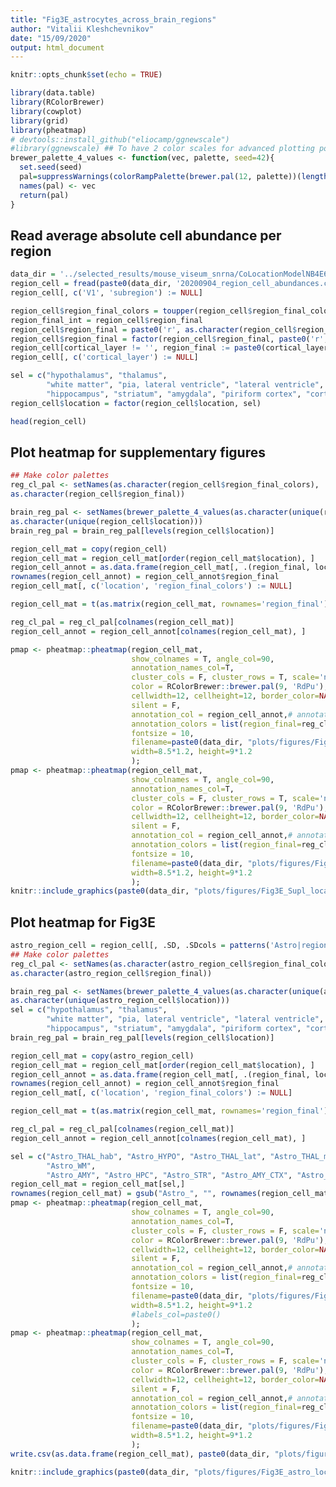 ```yaml
---
title: "Fig3E_astrocytes_across_brain_regions"
author: "Vitalii Kleshchevnikov"
date: "15/09/2020"
output: html_document
---
```


```r
knitr::opts_chunk$set(echo = TRUE)

library(data.table)
library(RColorBrewer)
library(cowplot)
library(grid)
library(pheatmap)
# devtools::install_github("eliocamp/ggnewscale")
#library(ggnewscale) ## To have 2 color scales for advanced plotting powers
brewer_palette_4_values <- function(vec, palette, seed=42){
  set.seed(seed)
  pal=suppressWarnings(colorRampPalette(brewer.pal(12, palette))(length(vec)))
  names(pal) <- vec
  return(pal)
}
```

## Read average absolute cell abundance per region

```r
data_dir = '../selected_results/mouse_viseum_snrna/CoLocationModelNB4E6V2_59clusters_14968locations_12809genes_n_comb50_mean_var5_inferred_30k/'
region_cell = fread(paste0(data_dir, '20200904_region_cell_abundances.csv'))
region_cell[, c('V1', 'subregion') := NULL]

region_cell$region_final_colors = toupper(region_cell$region_final_colors)
region_final_int = region_cell$region_final
region_cell$region_final = paste0('r', as.character(region_cell$region_final))
region_cell$region_final = factor(region_cell$region_final, paste0('r', as.character(sort(region_final_int))))
region_cell[cortical_layer != '', region_final := paste0(cortical_layer, '_', region_final)]
region_cell[, c('cortical_layer') := NULL]

sel = c("hypothalamus", "thalamus", 
        "white matter", "pia, lateral ventricle", "lateral ventricle", 
        "hippocampus", "striatum", "amygdala", "piriform cortex", "cortex")
region_cell$location = factor(region_cell$location, sel)

head(region_cell)
```

## Plot heatmap for supplementary figures

```r
## Make color palettes
reg_cl_pal <- setNames(as.character(region_cell$region_final_colors),
as.character(region_cell$region_final))

brain_reg_pal <- setNames(brewer_palette_4_values(as.character(unique(region_cell$location)), "Paired"),
as.character(unique(region_cell$location)))
brain_reg_pal = brain_reg_pal[levels(region_cell$location)]

region_cell_mat = copy(region_cell)
region_cell_mat = region_cell_mat[order(region_cell_mat$location), ]
region_cell_annot = as.data.frame(region_cell_mat[, .(region_final, location)])
rownames(region_cell_annot) = region_cell_annot$region_final
region_cell_mat[, c('location', 'region_final_colors') := NULL]

region_cell_mat = t(as.matrix(region_cell_mat, rownames='region_final'))

reg_cl_pal = reg_cl_pal[colnames(region_cell_mat)]
region_cell_annot = region_cell_annot[colnames(region_cell_mat), ]

pmap <- pheatmap::pheatmap(region_cell_mat, 
                           show_colnames = T, angle_col=90,
                           annotation_names_col=T,
                           cluster_cols = F, cluster_rows = T, scale='none',
                           color = RColorBrewer::brewer.pal(9, 'RdPu'),#viridis::magma(50), 
                           cellwidth=12, cellheight=12, border_color=NA,
                           silent = F,
                           annotation_col = region_cell_annot,# annotation_row = rownames(region_cell_mat),
                           annotation_colors = list(region_final=reg_cl_pal, location=brain_reg_pal), 
                           fontsize = 10,
                           filename=paste0(data_dir, "plots/figures/Fig3E_Supl_location_pheatmap.pdf"), 
                           width=8.5*1.2, height=9*1.2
                           );
pmap <- pheatmap::pheatmap(region_cell_mat, 
                           show_colnames = T, angle_col=90,
                           annotation_names_col=T,
                           cluster_cols = F, cluster_rows = T, scale='none',
                           color = RColorBrewer::brewer.pal(9, 'RdPu'),#viridis::magma(50), 
                           cellwidth=12, cellheight=12, border_color=NA,
                           silent = F,
                           annotation_col = region_cell_annot,# annotation_row = rownames(region_cell_mat),
                           annotation_colors = list(region_final=reg_cl_pal, location=brain_reg_pal), 
                           fontsize = 10,
                           filename=paste0(data_dir, "plots/figures/Fig3E_Supl_location_pheatmap.png"), 
                           width=8.5*1.2, height=9*1.2
                           );
knitr::include_graphics(paste0(data_dir, "plots/figures/Fig3E_Supl_location_pheatmap.png"))
```

## Plot heatmap for Fig3E

```r
astro_region_cell = region_cell[, .SD, .SDcols = patterns('Astro|region_final|location|region_final_colors')]
## Make color palettes
reg_cl_pal <- setNames(as.character(astro_region_cell$region_final_colors),
as.character(astro_region_cell$region_final))

brain_reg_pal <- setNames(brewer_palette_4_values(as.character(unique(astro_region_cell$location)), "Paired"),
as.character(unique(astro_region_cell$location)))
sel = c("hypothalamus", "thalamus", 
        "white matter", "pia, lateral ventricle", "lateral ventricle", 
        "hippocampus", "striatum", "amygdala", "piriform cortex", "cortex")
brain_reg_pal = brain_reg_pal[levels(region_cell$location)]

region_cell_mat = copy(astro_region_cell)
region_cell_mat = region_cell_mat[order(region_cell_mat$location), ]
region_cell_annot = as.data.frame(region_cell_mat[, .(region_final, location)])
rownames(region_cell_annot) = region_cell_annot$region_final
region_cell_mat[, c('location', 'region_final_colors') := NULL]

region_cell_mat = t(as.matrix(region_cell_mat, rownames='region_final'))

reg_cl_pal = reg_cl_pal[colnames(region_cell_mat)]
region_cell_annot = region_cell_annot[colnames(region_cell_mat), ]

sel = c("Astro_THAL_hab", "Astro_HYPO", "Astro_THAL_lat", "Astro_THAL_med", 
        "Astro_WM", 
        "Astro_AMY", "Astro_HPC", "Astro_STR", "Astro_AMY_CTX", "Astro_CTX")
region_cell_mat = region_cell_mat[sel,]
rownames(region_cell_mat) = gsub("Astro_", "", rownames(region_cell_mat))
pmap <- pheatmap::pheatmap(region_cell_mat, 
                           show_colnames = T, angle_col=90,
                           annotation_names_col=T,
                           cluster_cols = F, cluster_rows = F, scale='none',
                           color = RColorBrewer::brewer.pal(9, 'RdPu'),#viridis::magma(50), 
                           cellwidth=12, cellheight=12, border_color=NA,
                           silent = F,
                           annotation_col = region_cell_annot,# annotation_row = rownames(region_cell_mat),
                           annotation_colors = list(region_final=reg_cl_pal, location=brain_reg_pal), 
                           fontsize = 10,
                           filename=paste0(data_dir, "plots/figures/Fig3E_astro_location_pheatmap.pdf"), 
                           width=8.5*1.2, height=9*1.2
                           #labels_col=paste0()
                           );
pmap <- pheatmap::pheatmap(region_cell_mat, 
                           show_colnames = T, angle_col=90,
                           annotation_names_col=T,
                           cluster_cols = F, cluster_rows = F, scale='none',
                           color = RColorBrewer::brewer.pal(9, 'RdPu'),
                           cellwidth=12, cellheight=12, border_color=NA,
                           silent = F,
                           annotation_col = region_cell_annot,# annotation_row = rownames(region_cell_mat),
                           annotation_colors = list(region_final=reg_cl_pal, location=brain_reg_pal), 
                           fontsize = 10,
                           filename=paste0(data_dir, "plots/figures/Fig3E_astro_location_pheatmap.png"), 
                           width=8.5*1.2, height=9*1.2
                           );
write.csv(as.data.frame(region_cell_mat), paste0(data_dir, "plots/figures/Fig3E_astro_location_pheatmap.csv"))

knitr::include_graphics(paste0(data_dir, "plots/figures/Fig3E_astro_location_pheatmap.png"))
```